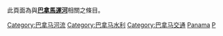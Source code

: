 此頁面為與'''[[巴拿馬運河|巴拿馬運河]]'''相關之條目。
{{Commonscat|Panama Canal}}

[[Category:巴拿马河流|Category:巴拿马河流]]
[[Category:巴拿马水利|Category:巴拿马水利]]
[[Category:巴拿马交通|Category:巴拿马交通]]
[[Category:各国运河|Panama]]
[[Category:北美洲運河|P]]